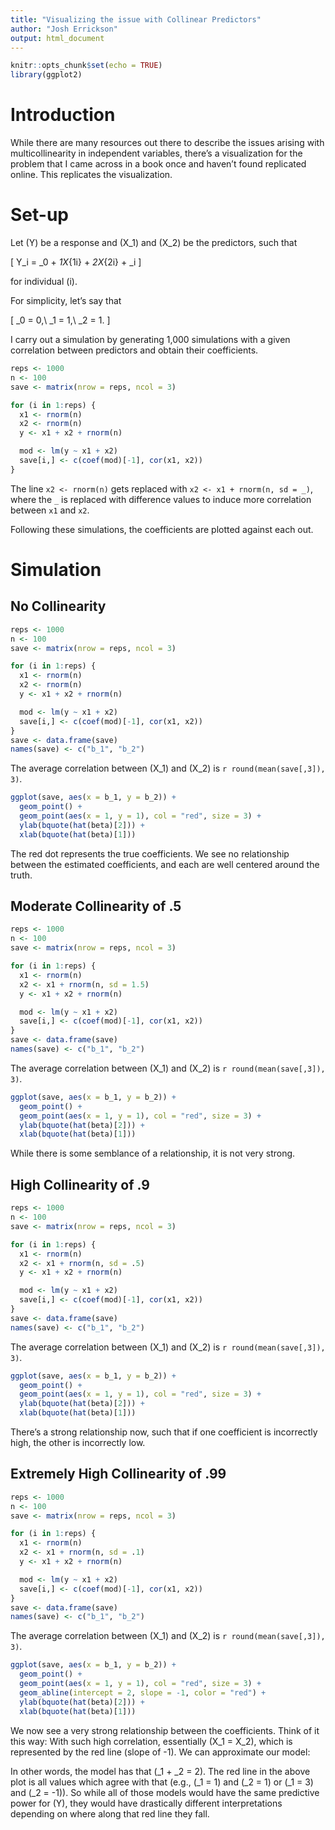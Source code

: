 ```yaml
---
title: "Visualizing the issue with Collinear Predictors"
author: "Josh Errickson"
output: html_document
---
```


```r
knitr::opts_chunk$set(echo = TRUE)
library(ggplot2)
```

# Introduction

While there are many resources out there to describe the issues arising with multicollinearity in independent variables, there's a visualization for
the problem that I came across in a book once and haven't found replicated online. This replicates the visualization.

# Set-up

Let \(Y\) be a response and \(X_1\) and \(X_2\) be the predictors, such that

\[
  Y_i = \beta_0 + \beta_1X_{1i} + \beta_2X_{2i} + \epsilon_i
\]

for individual \(i\).

For simplicity, let's say that

\[
\beta_0 = 0,\\
\beta_1 = 1,\\
\beta_2 = 1.
\]

I carry out a simulation by generating 1,000 simulations with a given correlation between predictors and obtain their coefficients.

```r
reps <- 1000
n <- 100
save <- matrix(nrow = reps, ncol = 3)

for (i in 1:reps) {
  x1 <- rnorm(n)
  x2 <- rnorm(n)
  y <- x1 + x2 + rnorm(n)

  mod <- lm(y ~ x1 + x2)
  save[i,] <- c(coef(mod)[-1], cor(x1, x2))
}
```

The line `x2 <- rnorm(n)` gets replaced with `x2 <- x1 + rnorm(n, sd = _)`, where the `_` is replaced with difference values to induce more correlation between `x1` and `x2`.

Following these simulations, the coefficients are plotted against each out.

# Simulation {.tabset}

## No Collinearity

```r
reps <- 1000
n <- 100
save <- matrix(nrow = reps, ncol = 3)

for (i in 1:reps) {
  x1 <- rnorm(n)
  x2 <- rnorm(n)
  y <- x1 + x2 + rnorm(n)

  mod <- lm(y ~ x1 + x2)
  save[i,] <- c(coef(mod)[-1], cor(x1, x2))
}
save <- data.frame(save)
names(save) <- c("b_1", "b_2")
```

The average correlation between \(X_1\) and \(X_2\) is `r round(mean(save[,3]), 3)`.

```r
ggplot(save, aes(x = b_1, y = b_2)) +
  geom_point() +
  geom_point(aes(x = 1, y = 1), col = "red", size = 3) +
  ylab(bquote(hat(beta)[2])) +
  xlab(bquote(hat(beta)[1]))
```

The red dot represents the true coefficients. We see no relationship between the estimated coefficients, and each are well centered around the truth.

## Moderate Collinearity of .5

```r
reps <- 1000
n <- 100
save <- matrix(nrow = reps, ncol = 3)

for (i in 1:reps) {
  x1 <- rnorm(n)
  x2 <- x1 + rnorm(n, sd = 1.5)
  y <- x1 + x2 + rnorm(n)

  mod <- lm(y ~ x1 + x2)
  save[i,] <- c(coef(mod)[-1], cor(x1, x2))
}
save <- data.frame(save)
names(save) <- c("b_1", "b_2")
```

The average correlation between \(X_1\) and \(X_2\) is `r round(mean(save[,3]), 3)`.

```r
ggplot(save, aes(x = b_1, y = b_2)) +
  geom_point() +
  geom_point(aes(x = 1, y = 1), col = "red", size = 3) +
  ylab(bquote(hat(beta)[2])) +
  xlab(bquote(hat(beta)[1]))
```

While there is some semblance of a relationship, it is not very strong.

## High Collinearity of .9

```r
reps <- 1000
n <- 100
save <- matrix(nrow = reps, ncol = 3)

for (i in 1:reps) {
  x1 <- rnorm(n)
  x2 <- x1 + rnorm(n, sd = .5)
  y <- x1 + x2 + rnorm(n)

  mod <- lm(y ~ x1 + x2)
  save[i,] <- c(coef(mod)[-1], cor(x1, x2))
}
save <- data.frame(save)
names(save) <- c("b_1", "b_2")
```

The average correlation between \(X_1\) and \(X_2\) is `r round(mean(save[,3]), 3)`.

```r
ggplot(save, aes(x = b_1, y = b_2)) +
  geom_point() +
  geom_point(aes(x = 1, y = 1), col = "red", size = 3) +
  ylab(bquote(hat(beta)[2])) +
  xlab(bquote(hat(beta)[1]))
```

There's a strong relationship now, such that if one coefficient is incorrectly high, the other is incorrectly low.

## Extremely High Collinearity of .99

```r
reps <- 1000
n <- 100
save <- matrix(nrow = reps, ncol = 3)

for (i in 1:reps) {
  x1 <- rnorm(n)
  x2 <- x1 + rnorm(n, sd = .1)
  y <- x1 + x2 + rnorm(n)

  mod <- lm(y ~ x1 + x2)
  save[i,] <- c(coef(mod)[-1], cor(x1, x2))
}
save <- data.frame(save)
names(save) <- c("b_1", "b_2")
```

The average correlation between \(X_1\) and \(X_2\) is `r round(mean(save[,3]), 3)`.

```r
ggplot(save, aes(x = b_1, y = b_2)) +
  geom_point() +
  geom_point(aes(x = 1, y = 1), col = "red", size = 3) +
  geom_abline(intercept = 2, slope = -1, color = "red") +
  ylab(bquote(hat(beta)[2])) +
  xlab(bquote(hat(beta)[1]))
```

We now see a very strong relationship between the coefficients. Think of it this way: With such high correlation, essentially \(X_1 = X_2\), which is
represented by the red line (slope of -1). We can approximate our model:

\begin{aligned}
  Y_i &= \beta_0 + \beta_1X_{1i} + \beta_2X_{2i} + \epsilon_i\\
  &\approx \beta_0 + (\beta_1 + \beta_2)X_{1i} + \epsilon_i\\
  &\approx \beta_0 + (\beta_1 + \beta_2)X_{2i} + \epsilon_i
\end{aligned}

In other words, the model has that \(\beta_1 + \beta_2 = 2\). The red line in the above plot is all values which agree with that (e.g., \(\beta_1 =
1\) and \(\beta_2 = 1\) or \(\beta_1 = 3\) and \(\beta_2 = -1\)). So while all of those models would have the same predictive power for \(Y\), they
would have drastically different interpretations depending on where along that red line they fall.
